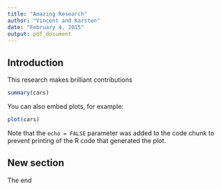 ```yaml
---
title: "Amazing Research"
author: "Vincent and Karsten"
date: "February 4, 2015"
output: pdf_document
---
```


## Introduction

This research makes brilliant contributions

```r
summary(cars)
```

You can also embed plots, for example:

```r
plot(cars)
```

Note that the `echo = FALSE` parameter was added to the code chunk to prevent printing of the R code that generated the plot.

## New section

The end